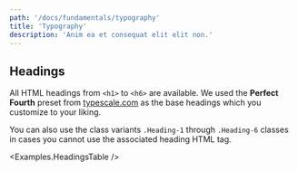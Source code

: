 ```yaml
---
path: '/docs/fundamentals/typography'
title: 'Typography'
description: 'Anim ea et consequat elit elit non.'
---
```



## Headings

All HTML headings from `<h1>` to `<h6>` are available. We used the **Perfect Fourth** preset from
[typescale.com](typescale.com) as the base headings which you customize to your liking.

You can also use the class variants `.Heading-1` through `.Heading-6` classes in cases you cannot use the
associated heading HTML tag.

<Examples.HeadingsTable />
